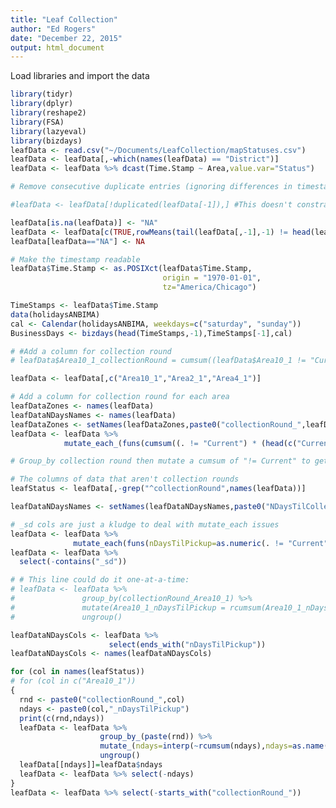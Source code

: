 ```yaml
---
title: "Leaf Collection"
author: "Ed Rogers"
date: "December 22, 2015"
output: html_document
---
```



Load libraries and import the data
```r
library(tidyr)
library(dplyr)
library(reshape2)
library(FSA)
library(lazyeval)
library(bizdays)
leafData <- read.csv("~/Documents/LeafCollection/mapStatuses.csv")
leafData <- leafData[,-which(names(leafData) == "District")]
leafData <- leafData %>% dcast(Time.Stamp ~ Area,value.var="Status")

# Remove consecutive duplicate entries (ignoring differences in timestamp)

#leafData <- leafData[!duplicated(leafData[-1]),] #This doesn't constrain itself to removing *consecutive* duplicates

leafData[is.na(leafData)] <- "NA"
leafData <- leafData[c(TRUE,rowMeans(tail(leafData[,-1],-1) != head(leafData[,-1],-1))>0),]
leafData[leafData=="NA"] <- NA

# Make the timestamp readable
leafData$Time.Stamp <- as.POSIXct(leafData$Time.Stamp,
                                  origin = "1970-01-01",
                                  tz="America/Chicago")

TimeStamps <- leafData$Time.Stamp
data(holidaysANBIMA)
cal <- Calendar(holidaysANBIMA, weekdays=c("saturday", "sunday"))
BusinessDays <- bizdays(head(TimeStamps,-1),TimeStamps[-1],cal)

# #Add a column for collection round
# leafData$Area10_1_collectionRound = cumsum((leafData$Area10_1 != "Current") * (head(c("Current",leafData$Area10_1),-1) == "Current"))

leafData <- leafData[,c("Area10_1","Area2_1","Area4_1")]

# Add a column for collection round for each area
leafDataZones <- names(leafData)
leafDataNDaysNames <- names(leafData)
leafDataZones <- setNames(leafDataZones,paste0("collectionRound_",leafDataZones))
leafData <- leafData %>% 
            mutate_each_(funs(cumsum((. != "Current") * (head(c("Current",.),-1) == "Current"))),leafDataZones) 

# Group_by collection round then mutate a cumsum of "!= Current" to get "nDaysTilPickup"

# The columns of data that aren't collection rounds
leafStatus <- leafData[,-grep("^collectionRound",names(leafData))]

leafDataNDaysNames <- setNames(leafDataNDaysNames,paste0("NDaysTilCollection_",leafDataNDaysNames))

# _sd cols are just a kludge to deal with mutate_each issues
leafData <- leafData %>%
              mutate_each(funs(nDaysTilPickup=as.numeric(. != "Current"),sd=is.na),starts_with("Area"))
leafData <- leafData %>%
  select(-contains("_sd"))

# # This line could do it one-at-a-time:
# leafData <- leafData %>%
#               group_by(collectionRound_Area10_1) %>%
#               mutate(Area10_1_nDaysTilPickup = rcumsum(Area10_1_nDaysTilPickup)) %>%
#               ungroup()

leafDataNDaysCols <- leafData %>%
                      select(ends_with("nDaysTilPickup"))
leafDataNDaysCols <- names(leafDataNDaysCols)

for (col in names(leafStatus))
# for (col in c("Area10_1"))
{
  rnd <- paste0("collectionRound_",col)
  ndays <- paste0(col,"_nDaysTilPickup")
  print(c(rnd,ndays))
  leafData <- leafData %>%
                    group_by_(paste(rnd)) %>%
                    mutate_(ndays=interp(~rcumsum(ndays),ndays=as.name(ndays))) %>%
                    ungroup()
  leafData[[ndays]]=leafData$ndays
  leafData <- leafData %>% select(-ndays)
}
leafData <- leafData %>% select(-starts_with("collectionRound_"))

```
